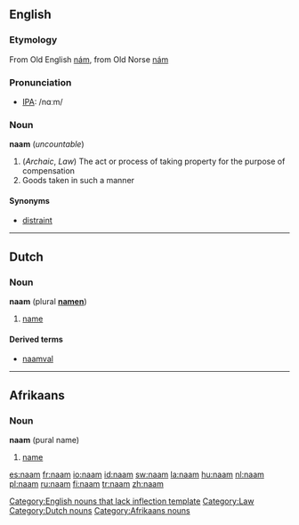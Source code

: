 ==English==
===Etymology===
From Old English [[nám]], from Old Norse [[nám]]

===Pronunciation===
* [[Wiktionary:Pronunciation_key|IPA]]: /nɑːm/

===Noun===
'''naam''' (''uncountable'')
# (''Archaic'', ''Law'') The act or process of taking property for the purpose of compensation
# Goods taken in such a manner

====Synonyms====
* [[distraint]]

----

==Dutch==
===Noun===
'''naam''' {{m}} (plural '''[[namen]]''')
# [[name]]

====Derived terms====
* [[naamval]]

----

==Afrikaans==
===Noun===
'''naam''' (pural name)
# [[name]]

[[Category:English nouns that lack inflection template]]
[[Category:Law]]
[[Category:Dutch nouns]]
[[Category:Afrikaans nouns]]

[[es:naam]]
[[fr:naam]]
[[io:naam]]
[[id:naam]]
[[sw:naam]]
[[la:naam]]
[[hu:naam]]
[[nl:naam]]
[[pl:naam]]
[[ru:naam]]
[[fi:naam]]
[[tr:naam]]
[[zh:naam]]
